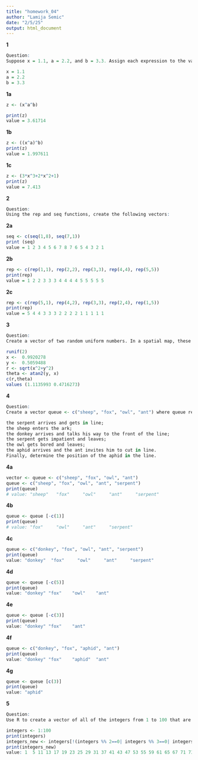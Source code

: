 ```yaml
---
title: "homework_04"
author: "Lamija Semic"
date: "2/5/25"
output: html_document
---
```


**1**
```r
Question: 
Suppose x = 1.1, a = 2.2, and b = 3.3. Assign each expression to the value of the variable z and print the value stored in z.

x = 1.1
a = 2.2
b = 3.3

```

**1a**
```r
z <- (x^a^b)

print(z)
value = 3.61714
```

**1b**
```r
z <- ((x^a)^b)
print(z)
value = 1.997611
```

**1c**
```r
z <- (3*x^3+2*x^2+1)
print(z)
value = 7.413
```
**2**
```r
Question: 
Using the rep and seq functions, create the following vectors:
```

**2a**
```r
seq <- c(seq(1,8), seq(7,1))
print (seq)
value = 1 2 3 4 5 6 7 8 7 6 5 4 3 2 1
```

**2b**
```r
rep <- c(rep(1,1), rep(2,2), rep(3,3), rep(4,4), rep(5,5))
print(rep)
value = 1 2 2 3 3 3 4 4 4 4 5 5 5 5 5
```

**2c**
```r
rep <- c(rep(5,1), rep(4,2), rep(3,3), rep(2,4), rep(1,5))
print(rep)
value = 5 4 4 3 3 3 2 2 2 2 1 1 1 1 1
```


**3**
```r
Question: 
Create a vector of two random uniform numbers. In a spatial map, these can be interpreted as x and y coordinates that give the location of an individual (such as a marked forest tree in a plot that has been mapped). Using one of R’s inverse trigonometry functions (asin(), acos(), or atan()), convert these numbers into polar coordinates (If you don’t know what polar coordinates are, read about them on the web here, here, or in your calculus textbook).

runif(2)
x <-  0.9920278
y <-  0.5059488
r <- sqrt(x^2+y^2)
theta <- atan2(y, x)
c(r,theta)
values (1.1135993 0.4716273)
```

**4**
```r
Question: 
Create a vector queue <- c("sheep", "fox", "owl", "ant") where queue represents the animals that are lined up to enter Noah’s Ark, with the sheep at the front of the line. Using R expressions, update queue as:

the serpent arrives and gets in line;
the sheep enters the ark;
the donkey arrives and talks his way to the front of the line;
the serpent gets impatient and leaves;
the owl gets bored and leaves;
the aphid arrives and the ant invites him to cut in line.
Finally, determine the position of the aphid in the line.


```

**4a**
```r
vector <- queue <- c("sheep", "fox", "owl", "ant")
queue <- c("sheep", "fox", "owl", "ant", "serpent")
print(queue)
# value: "sheep"   "fox"     "owl"     "ant"     "serpent"
```

**4b**
```r
queue <- queue [-c(1)]
print(queue)
# value: "fox"     "owl"     "ant"     "serpent"
```

**4c**
```r
queue <- c("donkey", "fox", "owl", "ant", "serpent")
print(queue)
value: "donkey"  "fox"     "owl"     "ant"     "serpent"
```

**4d**
```r
queue <- queue [-c(5)]
print(queue)
value: "donkey" "fox"    "owl"    "ant"
```

**4e**
```r
queue <- queue [-c(3)]
print(queue)
value: "donkey" "fox"    "ant"
```

**4f**
```r
queue <- c("donkey", "fox", "aphid", "ant")
print(queue)
value: "donkey" "fox"    "aphid"  "ant"
```

**4g**
```r
queue <- queue [c(3)]
print(queue)
value: "aphid"
```

**5**
```r
Question: 
Use R to create a vector of all of the integers from 1 to 100 that are not divisible by 2, 3, or 7.

integers <- 1:100
print(integers)
integers_new <- integers[!(integers %% 2==0| integers %% 3==0| integers %% 7==0)]
print(integers_new)
value: 1  5 11 13 17 19 23 25 29 31 37 41 43 47 53 55 59 61 65 67 71 73 79 83 85 89 95 97
```

